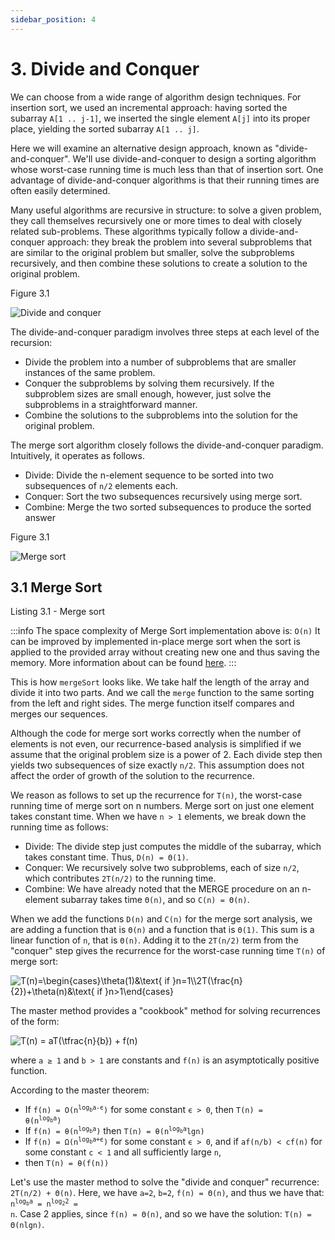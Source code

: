 ```yaml
---
sidebar_position: 4
---
```



# 3. Divide and Conquer

We can choose from a wide range of algorithm design techniques. For insertion sort, we used an incremental approach: having sorted the subarray `A[1 .. j-1]`, we inserted the single element `A[j]` into its proper place, yielding the sorted subarray `A[1 .. j]`.

Here we will examine an alternative design approach, known as "divide-and-conquer". We'll use divide-and-conquer to design a sorting algorithm whose worst-case running time is much less than that of insertion sort. One advantage of divide-and-conquer algorithms is that their running times are often easily determined.

Many useful algorithms are recursive in structure: to solve a given problem, they call themselves recursively one or more times to deal with closely related sub-problems. These algorithms typically follow a divide-and-conquer approach: they break the problem into several subproblems that are similar to the original problem but smaller, solve the subproblems recursively, and then combine these solutions to create a solution to the original problem.

Figure 3.1

![Divide and conquer](img/divide_and_conquer.png)

The divide-and-conquer paradigm involves three steps at each level of the recursion:
- Divide the problem into a number of subproblems that are smaller instances of the same problem.
- Conquer the subproblems by solving them recursively. If the subproblem sizes are small enough, however, just solve the subproblems in a straightforward manner.
- Combine the solutions to the subproblems into the solution for the original problem.

The merge sort algorithm closely follows the divide-and-conquer paradigm. Intuitively, it operates as follows.
- Divide: Divide the n-element sequence to be sorted into two subsequences of `n/2` elements each.
- Conquer: Sort the two subsequences recursively using merge sort.
- Combine: Merge the two sorted subsequences to produce the sorted answer

Figure 3.1

![Merge sort](img/merge_sort.png)

## 3.1 Merge Sort

Listing 3.1 - Merge sort

<CodeEmbedLink
  title="Merge sort"
  src="https://codesandbox.io/embed/merge-sort-czb8jn?expanddevtools=1&fontsize=14&hidenavigation=1&theme=dark"
/>

:::info
The space complexity of Merge Sort implementation above is: `O(n)` It can be improved by implemented in-place merge sort when the sort is applied to the provided array without creating new one and thus saving the memory. More information about can be found [here](https://www.happycoders.eu/algorithms/merge-sort/).
:::

This is how `mergeSort` looks like. We take half the length of the array and divide it into two parts. And we call the `merge` function to the same sorting from the left and right sides. The merge function itself compares and merges our sequences.

Although the code for merge sort works correctly when the number of elements is not even, our recurrence-based analysis is simplified if we assume that the original problem size is a power of 2. Each divide step then yields two subsequences of size exactly `n/2`. This assumption does not affect the order of growth of the solution to the recurrence.

We reason as follows to set up the recurrence for `T(n)`, the worst-case running time of merge sort on n numbers. Merge sort on just one element takes constant time. When we have `n > 1` elements, we break down the running time as follows:

- Divide: The divide step just computes the middle of the subarray, which takes constant time. Thus, `D(n) = Θ(1)`.
- Conquer: We recursively solve two subproblems, each of size `n/2`, which contributes `2T(n/2)` to the running time.
- Combine: We have already noted that the MERGE procedure on an n-element subarray takes time `Θ(n)`, and so `C(n) = Θ(n)`.

When we add the functions `D(n)` and `C(n)` for the merge sort analysis, we are adding a function that is `Θ(n)` and a function that is `Θ(1)`. This sum is a linear function of `n`, that is `Θ(n)`. Adding it to the `2T(n/2)` term from the "conquer" step gives the recurrence for the worst-case running time `T(n)` of merge sort:

<div className="formula">
  <img src="https://latex.codecogs.com/svg.image?T(n)=\begin{cases}\theta(1)&\text{&space;if&space;}n=1;\\2T(\frac{n}{2})&plus;\theta(n)&\text{&space;if&space;}n>1\end{cases}" title="T(n)=\begin{cases}\theta(1)&\text{ if }n=1\\2T(\frac{n}{2})+\theta(n)&\text{ if }n>1\end{cases}" />
</div>

The master method provides a "cookbook" method for solving recurrences of the form:

<img src="https://latex.codecogs.com/svg.image?T(n)=aT(\tfrac{n}{b})&plus;f(n)" title="T(n) = aT(\tfrac{n}{b}) + f(n)" />

where `a ≥ 1` and `b > 1` are constants and `f(n)` is an asymptotically positive function.

According to the master theorem:
- If <code>f(n) = O(n<sup>log<sub>b</sub>a-ϵ</sup>)</code> for some constant `ϵ > 0`, then <code>T(n) = θ(n<sup>log<sub>b</sub>a</sup>)</code>
- If <code>f(n) = θ(n<sup>log<sub>b</sub>a</sup>)</code> then <code>T(n) = θ(n<sup>log<sub>b</sub>a</sup>lgn)</code>
- If <code>f(n) = Ω(n<sup>log<sub>b</sub>a+ϵ</sup>)</code> for some constant `ϵ > 0`, and if `af(n/b) < cf(n)` for some constant `c < 1` and all sufficiently large `n`,
- then `T(n) = θ(f(n))`

Let's use the master method to solve the "divide and conquer" recurrence: `2T(n/2) + Θ(n)`. Here, we have `a=2`, `b=2`, `f(n) = Θ(n)`, and thus we have that: <code>n<sup>log<sub>b</sub>a</sup> = n<sup>log<sub>2</sub>2</sup> = n</code>. Case 2 applies, since `f(n) = Θ(n)`, and so we have the solution: `T(n) = Θ(nlgn)`.
